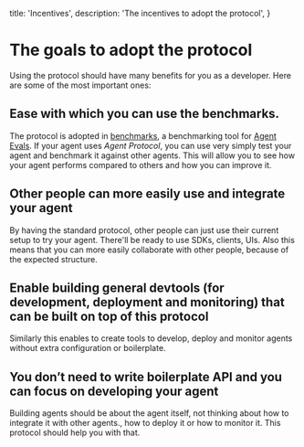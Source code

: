   title: 'Incentives',
  description: 'The incentives to adopt the protocol',
}


# The goals to adopt the protocol

Using the protocol should have many benefits for you as a developer. Here are some of the most important ones:

## Ease with which you can use the benchmarks.

The protocol is adopted in [benchmarks](https://github.com/Significant-Gravitas/Auto-GPT-Benchmarks), a benchmarking tool for [Agent Evals](https://github.com/agbenchmark/agent-evals/tree/main). If your agent uses _Agent Protocol_, you can use very simply test your agent and benchmark it against other agents. This will allow you to see how your agent performs compared to others and how you can improve it.

## Other people can more easily use and integrate your agent

By having the standard protocol, other people can just use their current setup to try your agent. There'll be ready to use SDKs, clients, UIs. Also this means that you can more easily collaborate with other people, because of the expected structure.

## Enable building general devtools (for development, deployment and monitoring) that can be built on top of this protocol

Similarly this enables to create tools to develop, deploy and monitor agents without extra configuration or boilerplate.

## You don’t need to write boilerplate API and you can focus on developing your agent

Building agents should be about the agent itself, not thinking about how to integrate it with other agents., how to deploy it or how to monitor it. This protocol should help you with that.
